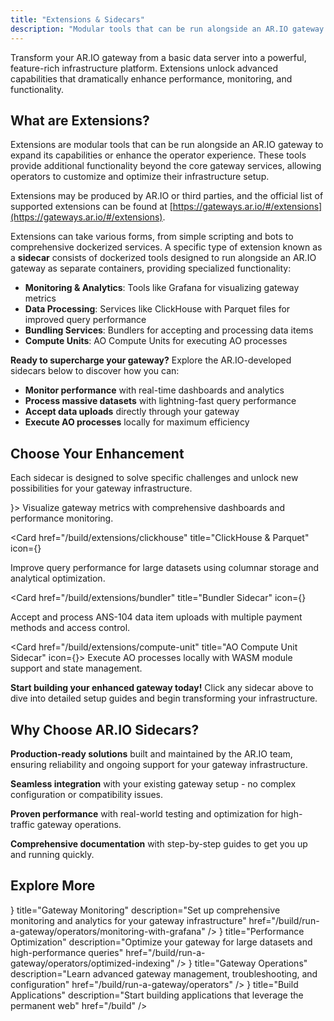 ```yaml
---
title: "Extensions & Sidecars"
description: "Modular tools that can be run alongside an AR.IO gateway to expand its capabilities or enhance the operator experience"
---
```


Transform your AR.IO gateway from a basic data server into a powerful, feature-rich infrastructure platform. Extensions unlock advanced capabilities that dramatically enhance performance, monitoring, and functionality.

## What are Extensions?

Extensions are modular tools that can be run alongside an AR.IO gateway to expand its capabilities or enhance the operator experience. These tools provide additional functionality beyond the core gateway services, allowing operators to customize and optimize their infrastructure setup.

Extensions may be produced by AR.IO or third parties, and the official list of supported extensions can be found at [https://gateways.ar.io/#/extensions](https://gateways.ar.io/#/extensions).

Extensions can take various forms, from simple scripting and bots to comprehensive dockerized services. A specific type of extension known as a **sidecar** consists of dockerized tools designed to run alongside an AR.IO gateway as separate containers, providing specialized functionality:

- **Monitoring & Analytics**: Tools like Grafana for visualizing gateway metrics
- **Data Processing**: Services like ClickHouse with Parquet files for improved query performance
- **Bundling Services**: Bundlers for accepting and processing data items
- **Compute Units**: AO Compute Units for executing AO processes

**Ready to supercharge your gateway?** Explore the AR.IO-developed sidecars below to discover how you can:

- **Monitor performance** with real-time dashboards and analytics
- **Process massive datasets** with lightning-fast query performance
- **Accept data uploads** directly through your gateway
- **Execute AO processes** locally for maximum efficiency

## Choose Your Enhancement

Each sidecar is designed to solve specific challenges and unlock new possibilities for your gateway infrastructure.

<Cards>
  <Card href="/build/extensions/grafana" title="Grafana Monitoring Sidecar" icon={<BarChart3 className="w-8 h-8" />}>
    Visualize gateway metrics with comprehensive dashboards and performance monitoring.
  </Card>

<Card
  href="/build/extensions/clickhouse"
  title="ClickHouse & Parquet"
  icon={<Database className="w-8 h-8" />}
>
  Improve query performance for large datasets using columnar storage and
  analytical optimization.
</Card>

<Card
  href="/build/extensions/bundler"
  title="Bundler Sidecar"
  icon={<Package className="w-8 h-8" />}
>
  Accept and process ANS-104 data item uploads with multiple payment methods and
  access control.
</Card>

  <Card href="/build/extensions/compute-unit" title="AO Compute Unit Sidecar" icon={<Cpu className="w-8 h-8" />}>
    Execute AO processes locally with WASM module support and state management.
  </Card>
</Cards>

**Start building your enhanced gateway today!** Click any sidecar above to dive into detailed setup guides and begin transforming your infrastructure.

## Why Choose AR.IO Sidecars?

**Production-ready solutions** built and maintained by the AR.IO team, ensuring reliability and ongoing support for your gateway infrastructure.

**Seamless integration** with your existing gateway setup - no complex configuration or compatibility issues.

**Proven performance** with real-world testing and optimization for high-traffic gateway operations.

**Comprehensive documentation** with step-by-step guides to get you up and running quickly.

## Explore More

<Cards>
  <Card
    icon={<BarChart3 className="w-8 h-8" />}
    title="Gateway Monitoring"
    description="Set up comprehensive monitoring and analytics for your gateway infrastructure"
    href="/build/run-a-gateway/operators/monitoring-with-grafana"
  />
  <Card
    icon={<Database className="w-8 h-8" />}
    title="Performance Optimization"
    description="Optimize your gateway for large datasets and high-performance queries"
    href="/build/run-a-gateway/operators/optimized-indexing"
  />
  <Card
    icon={<Cpu className="w-8 h-8" />}
    title="Gateway Operations"
    description="Learn advanced gateway management, troubleshooting, and configuration"
    href="/build/run-a-gateway/operators"
  />
  <Card
    icon={<Package className="w-8 h-8" />}
    title="Build Applications"
    description="Start building applications that leverage the permanent web"
    href="/build"
  />
</Cards>
